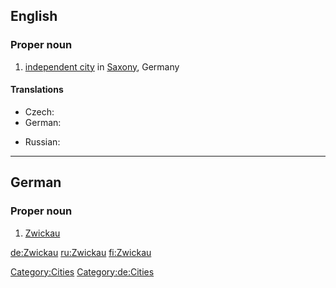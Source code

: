 ==English==
{{wikipedia}}

===Proper noun===
{{en-proper noun}}

# [[independent city]] in [[Saxony]], Germany

====Translations====
{{trans-top|city in Germany}}
* Czech: {{t|cs|Cvikov|m}}
* German: {{t|de|Zwickau|n}}
{{trans-mid}}
* Russian: {{t|ru|Цвиккау|m|tr=Cvíkkau, Cvikkáu}} {{indeclinable}}
{{trans-bottom}}

[[Category:Cities]]

----

==German==
{{wikipedia|lang=de}}

===Proper noun===
{{infl|de|proper noun|g=n}}

# [[Zwickau#English|Zwickau]]

[[Category:de:Cities]]

[[de:Zwickau]]
[[ru:Zwickau]]
[[fi:Zwickau]]